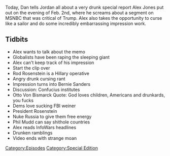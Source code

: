 {{DEFAULTSORT:
    #_EPISODE_0126:February 2, 2018 (Special Report)
}}{{Episode
    | title           = February 2, 2018 (Special Report)
    | caption         = [https://knowledgefight.libsyn.com/knowledge-fight-feb-2-2018-special-report Listen to this episode on Libsyn]
    | episodeNumber   = 126
    | length          = 01:38:22
    | airDate         = February 5, 2018
    | coverageDate    = February 2, 2018
    | episodeType     = [[:Category:Special Edition|Special Edition]]
    | appearance      = [[Rod Rosenstein]], [[Bernie Sanders]], [[Phil Mudd]]
    | oocDrop         = Fuck you!
    | previousEpisode = [[125: Project Camelot's War In Heaven]]
    | nextEpisode     = [[127: February 8, 2018]]
}}

{{Stub}}

Today, Dan tells Jordan all about a very drunk special report Alex Jones put out on the evening of Feb. 2nd, where he screams about a segment on MSNBC that was critical of Trump. Alex also takes the opportunity to curse like a sailor and do some incredibly embarrassing impression work.

==Tidbits==

*Alex wants to talk about the memo
*Globalists have been raping the sleeping giant
*Alex can't keep track of his impression
*Start the clip over
*Rod Rosenstein is a Hillary operative
*Angry drunk cursing rant
*Impression turns into Bernie Sanders
*Discussion: Confucius institutes
*Otto Von Bismarck Quote: God loves children, Americans and drunkards, you fucks
*Dems love sucking FBI weiner
*President Rosenstein
*Nuke Russia to give them free energy
*Phil Mudd can say shithole countries
*Alex reads InfoWars headlines
*Drunken ramblings
*Video ends with strange moan

[[Category:Episodes]]
[[Category:Special Edition]]